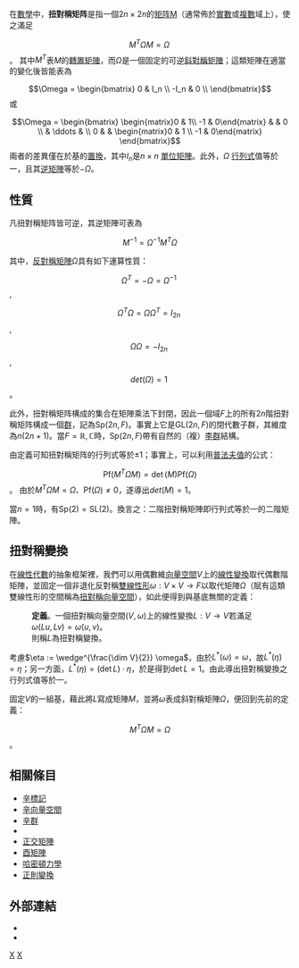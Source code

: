 {{NoteTA|G1=Math}}
在[[數學|數學]]中，'''扭對稱矩阵'''是指一個<math>2n \times 2n</math>的[[矩阵|矩阵]]M（通常佈於[[實數|實數]]或[[复数_(数学)|複數]]域上），使之滿足
:<math>M^T \Omega M = \Omega\,</math>。
其中<math>M^T</math>表<math>M</math>的[[轉置矩陣|轉置矩陣]]，而<math>\Omega</math>是一個固定的可逆[[斜對稱矩陣|斜對稱矩陣]]；這類矩陣在適當的變化後皆能表為
:<math>\Omega =
\begin{bmatrix}
0 & I_n \\
-I_n & 0 \\
\end{bmatrix}</math>
或
:<math>\Omega = \begin{bmatrix}
\begin{matrix}0 & 1\\ -1 & 0\end{matrix} & & 0 \\
 & \ddots & \\
0 & & \begin{matrix}0 & 1 \\ -1 & 0\end{matrix}
\end{bmatrix}</math>
兩者的差異僅在於基的[[置換|置換]]，其中<math>I_n</math>是<math>n \times n</math> [[單位矩陣|單位矩陣]]。此外，<math>\Omega</math> [[行列式|行列式]]值等於一，且其[[逆矩陣|逆矩陣]]等於<math>-\Omega</math>。

==性質==
凡扭對稱矩阵皆可逆，其逆矩陣可表為
:<math>M^{-1} = \Omega^{-1} M^T \Omega</math>

其中，[[反對稱矩陣|反對稱矩陣]]<math>\Omega</math>具有如下運算性質：
:<math>\Omega^T= - \Omega = \Omega^{ - 1}\,\!</math> ,
:<math>\Omega^T \Omega = \Omega \Omega^T = I_{2n} \,\!</math> ,
:<math>\Omega\Omega= - I_{2n}\,\!</math> ,
:<math>det(\Omega)=1\,\!</math> 。

此外，扭對稱矩阵構成的集合在矩陣乘法下封閉，因此一個域<math>F</math>上的所有<math>2n</math>階扭對稱矩阵構成一個[[群|群]]，記為<math>\mathrm{Sp}(2n,F)</math>。事實上它是<math>\mathrm{GL}(2n,F)</math>的閉代數子群，其維度為<math>n(2n+1)</math>。當<math>F=\mathbb{R},\mathbb{C}</math>時，<math>\mathrm{Sp}(2n,F)</math>帶有自然的（複）[[李群|李群]]結構。

由定義可知扭對稱矩阵的行列式等於<math>\pm 1</math>；事實上，可以利用[[普法夫值|普法夫值]]的公式：
:<math>\mbox{Pf}(M^T \Omega M) = \det(M)\mbox{Pf}(\Omega)</math>。
由於<math>M^T \Omega M = \Omega</math>、<math>\mbox{Pf}(\Omega) \neq 0</math>，遂導出<math>det(M) = 1</math>。

當<math>n=1</math>時，有<math>\mathrm{Sp}(2)=\mathrm{SL}(2)</math>。換言之：二階扭對稱矩陣即行列式等於一的二階矩陣。

==扭對稱變換==
在[[線性代數|線性代數]]的抽象框架裡，我們可以用偶數維[[向量空間|向量空間]]<math>V</math>上的[[線性變換|線性變換]]取代偶數階矩陣，並固定一個非退化反對稱[[雙線性形|雙線性形]]<math>\omega: V \times V \to F</math>以取代矩陣<math>\Omega</math>（賦有這類雙線性形的空間稱為[[扭對稱向量空間|扭對稱向量空間]]），如此便得到與基底無關的定義：

: '''定義'''。一個扭對稱向量空間<math>(V,\omega)</math>上的線性變換<math>L: V \to V</math>若滿足
: <math>\omega(Lu, Lv) = \omega(u, v)</math>。
:則稱<math>L</math>為扭對稱變換。

考慮<math>\eta := \wedge^{\frac{\dim V}{2}} \omega</math>，由於<math>L^* (\omega)=\omega</math>，故<math>L^*(\eta) = \eta</math>；另一方面，<math>L^* (\eta) = (\det L)  \cdot \eta</math>，於是得到<math>\det L = 1</math>。由此導出扭對稱變換之行列式值等於一。

固定<math>V</math>的一組基，藉此將<math>L</math>寫成矩陣<math>M</math>，並將<math>\omega</math>表成斜對稱矩陣<math>\Omega</math>，便回到先前的定義：
:<math>M^T \Omega M = \Omega</math>。

== 相關條目 ==
* [[辛標記|辛標記]]
* [[辛向量空間|辛向量空間]]
* [[辛群|辛群]]
* {{le|辛表示|Symplectic representation}}
* [[正交矩陣|正交矩陣]]
* [[酉矩陣|酉矩陣]]
* [[哈密頓力學|哈密頓力學]]
* [[正則變換|正則變換]]

==外部連結==
* {{planetmath reference|id=4140|title=Symplectic matrix}}
* {{planetmath reference|id=7455|title=The characteristic polynomial of a symplectic matrix is a reciprocal polynomial}}

[[Category:矩陣|X]]
[[Category:辛幾何|X]]